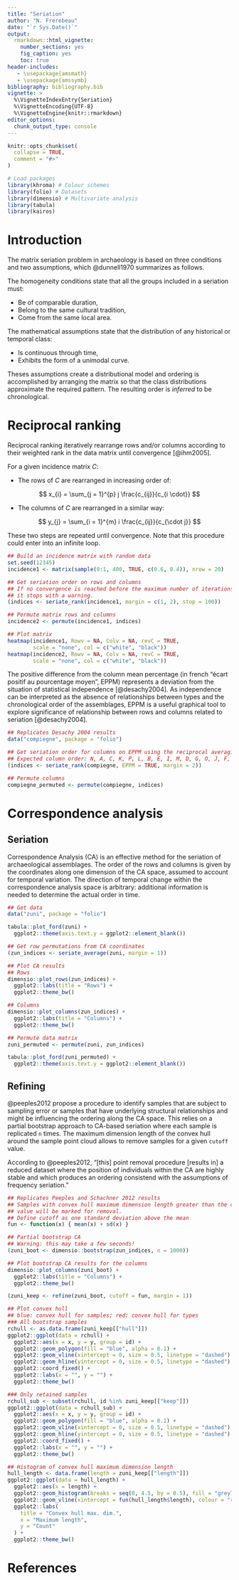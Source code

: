 ```yaml
---
title: "Seriation"
author: "N. Frerebeau"
date: "`r Sys.Date()`"
output:
  rmarkdown::html_vignette:
    number_sections: yes
    fig_caption: yes
    toc: true
header-includes:
   - \usepackage{amsmath}
   - \usepackage{amssymb}
bibliography: bibliography.bib
vignette: >
  %\VignetteIndexEntry{Seriation}
  %\VignetteEncoding{UTF-8}
  %\VignetteEngine{knitr::rmarkdown}
editor_options: 
  chunk_output_type: console
---
```


```r
knitr::opts_chunk$set(
  collapse = TRUE,
  comment = "#>"
)
```

```r
# Load packages
library(khroma) # Colour schemes
library(folio) # Datasets
library(dimensio) # Multivariate analysis
library(tabula)
library(kairos)
```

# Introduction

The matrix seriation problem in archaeology is based on three conditions and two assumptions, which @dunnell1970 summarizes as follows.

The homogeneity conditions state that all the groups included in a seriation must:

* Be of comparable duration,
* Belong to the same cultural tradition,
* Come from the same local area.

The mathematical assumptions state that the distribution of any historical or temporal class:

* Is continuous through time,
* Exhibits the form of a unimodal curve.

Theses assumptions create a distributional model and ordering is accomplished by arranging the matrix so that the class distributions approximate the required pattern. The resulting order is *inferred* to be chronological.

# Reciprocal ranking

Reciprocal ranking iteratively rearrange rows and/or columns according to their weighted rank in the data matrix until convergence [@ihm2005].

For a given incidence matrix $C$:

* The rows of $C$ are rearranged in increasing order of:

$$ x_{i} = \sum_{j = 1}^{p} j \frac{c_{ij}}{c_{i \cdot}} $$

* The columns of $C$ are rearranged in a similar way:

$$ y_{j} = \sum_{i = 1}^{m} i \frac{c_{ij}}{c_{\cdot j}} $$

These two steps are repeated until convergence.
Note that this procedure could enter into an infinite loop.

```r
## Build an incidence matrix with random data
set.seed(12345)
incidence1 <- matrix(sample(0:1, 400, TRUE, c(0.6, 0.4)), nrow = 20)

## Get seriation order on rows and columns
## If no convergence is reached before the maximum number of iterations (100), 
## it stops with a warning.
(indices <- seriate_rank(incidence1, margin = c(1, 2), stop = 100))

## Permute matrix rows and columns
incidence2 <- permute(incidence1, indices)

## Plot matrix
heatmap(incidence1, Rowv = NA, Colv = NA, revC = TRUE, 
        scale = "none", col = c("white", "black"))
heatmap(incidence2, Rowv = NA, Colv = NA, revC = TRUE, 
        scale = "none", col = c("white", "black"))
```

The positive difference from the column mean percentage (in french "écart positif au pourcentage moyen", EPPM) represents a deviation from the situation of statistical independence [@desachy2004]. As independence can be interpreted as the absence of relationships between types and the chronological order of the assemblages, EPPM is a useful graphical tool to explore significance of relationship between rows and columns related to seriation [@desachy2004].

```r
## Replicates Desachy 2004 results
data("compiegne", package = "folio")

## Get seriation order for columns on EPPM using the reciprocal averaging method
## Expected column order: N, A, C, K, P, L, B, E, I, M, D, G, O, J, F, H
(indices <- seriate_rank(compiegne, EPPM = TRUE, margin = 2))

## Permute columns
compiegne_permuted <- permute(compiegne, indices)
```

# Correspondence analysis
## Seriation

Correspondence Analysis (CA) is an effective method for the seriation of archaeological assemblages. The order of the rows and columns is given by the coordinates along one dimension of the CA space, assumed to account for temporal variation. The direction of temporal change within the correspondence analysis space is arbitrary: additional information is needed to determine the actual order in time.

```r
## Get data
data("zuni", package = "folio")

tabula::plot_ford(zuni) +
  ggplot2::theme(axis.text.y = ggplot2::element_blank())
```

```r
## Get row permutations from CA coordinates
(zun_indices <- seriate_average(zuni, margin = 1))

## Plot CA results
## Rows
dimensio::plot_rows(zun_indices) +
  ggplot2::labs(title = "Rows") +
  ggplot2::theme_bw()

## Columns
dimensio::plot_columns(zun_indices) +
  ggplot2::labs(title = "Columns") +
  ggplot2::theme_bw()
```

```r
## Permute data matrix
zuni_permuted <- permute(zuni, zun_indices)

tabula::plot_ford(zuni_permuted) +
  ggplot2::theme(axis.text.y = ggplot2::element_blank())
```

## Refining

@peeples2012 propose a procedure to identify samples that are subject to sampling error or samples that have underlying structural relationships and might be influencing the ordering along the CA space. This relies on a partial bootstrap approach to CA-based seriation where each sample is replicated `n` times. The maximum dimension length of the convex hull around the sample point cloud allows to remove samples for a given `cutoff` value.

According to @peeples2012, "[this] point removal procedure [results in] a reduced dataset where the position of individuals within the CA are highly stable and which produces an ordering consistend with the assumptions of frequency seriation."

```r
## Replicates Peeples and Schachner 2012 results
## Samples with convex hull maximum dimension length greater than the cutoff
## value will be marked for removal.
## Define cutoff as one standard deviation above the mean
fun <- function(x) { mean(x) + sd(x) }

## Partial bootstrap CA
## Warning: this may take a few seconds!
(zuni_boot <- dimensio::bootstrap(zun_indices, n = 1000))

## Plot bootstrap CA results for the columns
dimensio::plot_columns(zuni_boot) +
  ggplot2::labs(title = "Columns") +
  ggplot2::theme_bw()

(zuni_keep <- refine(zuni_boot, cutoff = fun, margin = 1))

## Plot convex hull
## blue: convex hull for samples; red: convex hull for types
### All bootstrap samples
rchull <- as.data.frame(zuni_keep[["hull"]])
ggplot2::ggplot(data = rchull) +
  ggplot2::aes(x = x, y = y, group = id) +
  ggplot2::geom_polygon(fill = "blue", alpha = 0.1) +
  ggplot2::geom_vline(xintercept = 0, size = 0.5, linetype = "dashed") +
  ggplot2::geom_hline(yintercept = 0, size = 0.5, linetype = "dashed") +
  ggplot2::coord_fixed() + 
  ggplot2::labs(x = "", y = "") +
  ggplot2::theme_bw()

### Only retained samples
rchull_sub <- subset(rchull, id %in% zuni_keep[["keep"]])
ggplot2::ggplot(data = rchull_sub) +
  ggplot2::aes(x = x, y = y, group = id) +
  ggplot2::geom_polygon(fill = "blue", alpha = 0.1) +
  ggplot2::geom_vline(xintercept = 0, size = 0.5, linetype = "dashed") +
  ggplot2::geom_hline(yintercept = 0, size = 0.5, linetype = "dashed") +
  ggplot2::coord_fixed() + 
  ggplot2::labs(x = "", y = "") +
  ggplot2::theme_bw()

## Histogram of convex hull maximum dimension length
hull_length <- data.frame(length = zuni_keep[["length"]])
ggplot2::ggplot(data = hull_length) +
  ggplot2::aes(x = length) +
  ggplot2::geom_histogram(breaks = seq(0, 4.5, by = 0.5), fill = "grey70") +
  ggplot2::geom_vline(xintercept = fun(hull_length$length), colour = "red") +
  ggplot2::labs(
    title = "Convex hull max. dim.", 
    x = "Maximum length", 
    y = "Count"
  ) + 
  ggplot2::theme_bw()
```

# References
